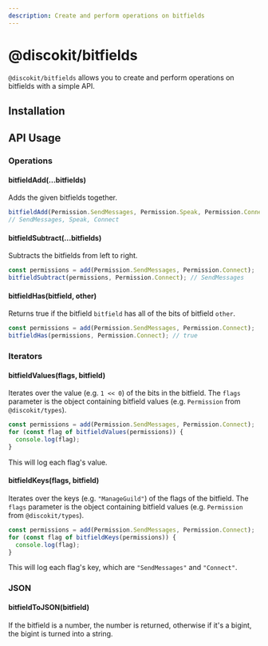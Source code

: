 ```yaml
---
description: Create and perform operations on bitfields
---
```



# @discokit/bitfields

`@discokit/bitfields` allows you to create and perform operations on bitfields with
a simple API.

## Installation

<PackageInstallation name="bitfields" packageName="@discokit/bitfields" />

## API Usage

### Operations

#### bitfieldAdd(...bitfields)

Adds the given bitfields together.

```ts
bitfieldAdd(Permission.SendMessages, Permission.Speak, Permission.Connect);
// SendMessages, Speak, Connect
```

#### bitfieldSubtract(...bitfields)

Subtracts the bitfields from left to right.

```ts
const permissions = add(Permission.SendMessages, Permission.Connect);
bitfieldSubtract(permissions, Permission.Connect); // SendMessages
```

#### bitfieldHas(bitfield, other)

Returns true if the bitfield `bitfield` has all of the bits
of bitfield `other`.

```ts
const permissions = add(Permission.SendMessages, Permission.Connect);
bitfieldHas(permissions, Permission.Connect); // true
```

### Iterators

#### bitfieldValues(flags, bitfield)

Iterates over the value (e.g. `1 << 0`) of the bits in the bitfield. The `flags` parameter
is the object containing bitfield values (e.g. `Permission` from `@discokit/types`).

```ts
const permissions = add(Permission.SendMessages, Permission.Connect);
for (const flag of bitfieldValues(permissions)) {
  console.log(flag);
}
```

This will log each flag's value.

#### bitfieldKeys(flags, bitfield)

Iterates over the keys (e.g. `"ManageGuild"`) of the flags of the bitfield. The `flags` parameter
is the object containing bitfield values (e.g. `Permission` from `@discokit/types`).

```ts
const permissions = add(Permission.SendMessages, Permission.Connect);
for (const flag of bitfieldKeys(permissions)) {
  console.log(flag);
}
```

This will log each flag's key, which are `"SendMessages"` and `"Connect"`.

### JSON

#### bitfieldToJSON(bitfield)

If the bitfield is a number, the number is returned, otherwise if it's a bigint, the bigint is turned into a string.

